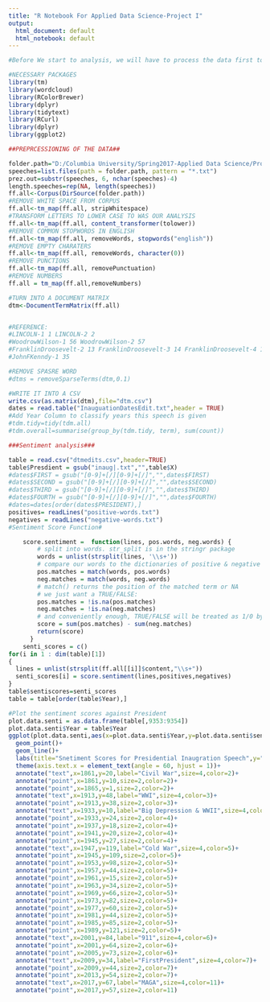 ```yaml
---
title: "R Notebook For Applied Data Science-Project I"
output:
  html_document: default
  html_notebook: default
---
```

```r
#Before We start to analysis, we will have to process the data first to make sure the data is good to be analyzed.
```

```r
#NECESSARY PACKAGES
library(tm)
library(wordcloud)
library(RColorBrewer)
library(dplyr)
library(tidytext)
library(RCurl)
library(dplyr)
library(ggplot2)

##PREPRCESSIONING OF THE DATA##

folder.path="D:/Columbia University/Spring2017-Applied Data Science/Project_1_Bz2290/Spr2017-Proj1-bz2290/data/InauguralSpeeches"
speeches=list.files(path = folder.path, pattern = "*.txt")
prez.out=substr(speeches, 6, nchar(speeches)-4)
length.speeches=rep(NA, length(speeches))
ff.all<-Corpus(DirSource(folder.path))
#REMOVE WHITE SPACE FROM CORPUS
ff.all<-tm_map(ff.all, stripWhitespace)
#TRANSFORM LETTERS TO LOWER CASE TO WAS OUR ANALYSIS
ff.all<-tm_map(ff.all, content_transformer(tolower))
#REMOVE COMMON STOPWORDS IN ENGLISH
ff.all<-tm_map(ff.all, removeWords, stopwords("english"))
#REMOVE EMPTY CHARATERS
ff.all<-tm_map(ff.all, removeWords, character(0))
#REMOVE PUNCTIONS
ff.all<-tm_map(ff.all, removePunctuation)
#REMOVE NUMBERS
ff.all = tm_map(ff.all,removeNumbers)

#TURN INTO A DOCUMENT MATRIX
dtm<-DocumentTermMatrix(ff.all)


#REFERENCE:
#LINCOLN-1 1 LINCOLN-2 2 
#WoodrowWilson-1 56 WoodrowWilson-2 57
#FranklinDroosevelt-2 13 FranklinDroosevelt-3 14 FranklinDroosevelt-4 15
#JohnFKenndy-1 35

#REMOVE SPASRE WORD
#dtms = removeSparseTerms(dtm,0.1)

#WRITE IT INTO A CSV
write.csv(as.matrix(dtm),file="dtm.csv")
dates = read.table("InauguationDatesEdit.txt",header = TRUE)
#Add Year Column to classify years this speech is given
#tdm.tidy=tidy(tdm.all)
#tdm.overall=summarise(group_by(tdm.tidy, term), sum(count))
```

```r
###Sentiment analysis###

table = read.csv("dtmedits.csv",header=TRUE)
table$Presdient = gsub("inaug|.txt","",table$X)
#dates$FIRST = gsub("[0-9]+[/][0-9]+[/]","",dates$FIRST)
#dates$SECOND = gsub("[0-9]+[/][0-9]+[/]","",dates$SECOND)
#dates$THIRD = gsub("[0-9]+[/][0-9]+[/]","",dates$THIRD)
#dates$FOURTH = gsub("[0-9]+[/][0-9]+[/]","",dates$FOURTH)
#dates=dates[order(dates$PRESIDENT),]
positives= readLines("positive-words.txt")
negatives = readLines("negative-words.txt")
#Sentiment Score Function#

    score.sentiment =  function(lines, pos.words, neg.words) {
        # split into words. str_split is in the stringr package
        words = unlist(strsplit(lines, '\\s+'))
        # compare our words to the dictionaries of positive & negative terms
        pos.matches = match(words, pos.words)
        neg.matches = match(words, neg.words)
        # match() returns the position of the matched term or NA
        # we just want a TRUE/FALSE:
        pos.matches = !is.na(pos.matches)
        neg.matches = !is.na(neg.matches)
        # and conveniently enough, TRUE/FALSE will be treated as 1/0 by sum():
        score = sum(pos.matches) - sum(neg.matches)
        return(score)
      }
    senti_scores = c()
for(i in 1 : dim(table)[1])
{
  lines = unlist(strsplit(ff.all[[i]]$content,"\\s+"))
  senti_scores[i] = score.sentiment(lines,positives,negatives)
}
table$sentiscores=senti_scores
table = table[order(table$Year),]

#Plot the sentiment scores against President
plot.data.senti = as.data.frame(table[,9353:9354])
plot.data.senti$Year = table$Year
ggplot(plot.data.senti,aes(x=plot.data.senti$Year,y=plot.data.senti$sentiscores))+
  geom_point()+
  geom_line()+
  labs(title="Snetiment Scores for Presidential Inaugration Speech",y="Sentiment Scores",x = "Years")+
  theme(axis.text.x = element_text(angle = 60, hjust = 1))+
  annotate("text",x=1861,y=20,label="Civil War",size=4,color=2)+
  annotate("point",x=1861,y=10,size=2,color=2)+
  annotate("point",x=1865,y=1,size=2,color=2)+
  annotate("text",x=1913,y=48,label="WWI",size=4,color=3)+
  annotate("point",x=1913,y=38,size=2,color=3)+
  annotate("text",x=1933,y=10,label="Big Depression & WWII",size=4,color=4)+
  annotate("point",x=1933,y=24,size=2,color=4)+
  annotate("point",x=1937,y=18,size=2,color=4)+
  annotate("point",x=1941,y=20,size=2,color=4)+
  annotate("point",x=1945,y=27,size=2,color=4)+
  annotate("text",x=1947,y=119,label="Cold War",size=4,color=5)+
  annotate("point",x=1945,y=109,size=2,color=5)+
  annotate("point",x=1953,y=98,size=2,color=5)+
  annotate("point",x=1957,y=44,size=2,color=5)+
  annotate("point",x=1961,y=15,size=2,color=5)+
  annotate("point",x=1963,y=34,size=2,color=5)+
  annotate("point",x=1969,y=66,size=2,color=5)+
  annotate("point",x=1973,y=82,size=2,color=5)+
  annotate("point",x=1977,y=60,size=2,color=5)+
  annotate("point",x=1981,y=44,size=2,color=5)+
  annotate("point",x=1985,y=85,size=2,color=5)+
  annotate("point",x=1989,y=121,size=2,color=5)+
  annotate("text",x=2001,y=84,label="911",size=4,color=6)+
  annotate("point",x=2001,y=64,size=2,color=6)+
  annotate("point",x=2005,y=73,size=2,color=6)+
  annotate("text",x=2009,y=34,label="FirstPresident",size=4,color=7)+
  annotate("point",x=2009,y=44,size=2,color=7)+
  annotate("point",x=2013,y=54,size=2,color=7)+
  annotate("text",x=2017,y=67,label="MAGA",size=4,color=11)+
  annotate("point",x=2017,y=57,size=2,color=11)
 
  
  
```


```r

```

